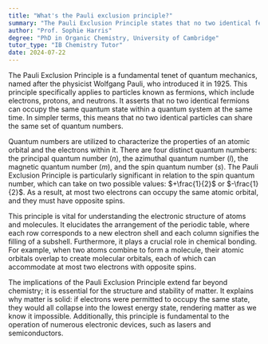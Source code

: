 ```yaml
---
title: "What's the Pauli exclusion principle?"
summary: "The Pauli Exclusion Principle states that no two identical fermions can occupy the same quantum state simultaneously."
author: "Prof. Sophie Harris"
degree: "PhD in Organic Chemistry, University of Cambridge"
tutor_type: "IB Chemistry Tutor"
date: 2024-07-22
---
```


The Pauli Exclusion Principle is a fundamental tenet of quantum mechanics, named after the physicist Wolfgang Pauli, who introduced it in 1925. This principle specifically applies to particles known as fermions, which include electrons, protons, and neutrons. It asserts that no two identical fermions can occupy the same quantum state within a quantum system at the same time. In simpler terms, this means that no two identical particles can share the same set of quantum numbers.

Quantum numbers are utilized to characterize the properties of an atomic orbital and the electrons within it. There are four distinct quantum numbers: the principal quantum number ($n$), the azimuthal quantum number ($l$), the magnetic quantum number ($m$), and the spin quantum number ($s$). The Pauli Exclusion Principle is particularly significant in relation to the spin quantum number, which can take on two possible values: $+\frac{1}{2}$ or $-\frac{1}{2}$. As a result, at most two electrons can occupy the same atomic orbital, and they must have opposite spins.

This principle is vital for understanding the electronic structure of atoms and molecules. It elucidates the arrangement of the periodic table, where each row corresponds to a new electron shell and each column signifies the filling of a subshell. Furthermore, it plays a crucial role in chemical bonding. For example, when two atoms combine to form a molecule, their atomic orbitals overlap to create molecular orbitals, each of which can accommodate at most two electrons with opposite spins.

The implications of the Pauli Exclusion Principle extend far beyond chemistry; it is essential for the structure and stability of matter. It explains why matter is solid: if electrons were permitted to occupy the same state, they would all collapse into the lowest energy state, rendering matter as we know it impossible. Additionally, this principle is fundamental to the operation of numerous electronic devices, such as lasers and semiconductors.
    